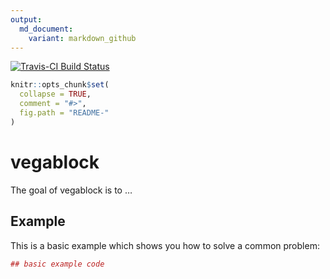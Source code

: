 ```yaml
---
output:
  md_document:
    variant: markdown_github
---
```


[![Travis-CI Build Status](https://travis-ci.org/<USERNAME>/<REPO>.svg?branch=master)](https://travis-ci.org/<USERNAME>/<REPO>)


<!-- README.md is generated from README.Rmd. Please edit that file -->

```r
knitr::opts_chunk$set(
  collapse = TRUE,
  comment = "#>",
  fig.path = "README-"
)
```

# vegablock

The goal of vegablock is to ...

## Example

This is a basic example which shows you how to solve a common problem:

```r
## basic example code
```

